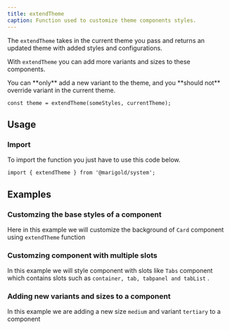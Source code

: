 ```yaml
---
title: extendTheme
caption: Function used to customize theme components styles.
---
```


The `extendTheme` takes in the current theme you pass and returns an updated theme with added styles and configurations.

With `extendTheme` you can add more variants and sizes to these components.

<Message messageTitle="Adding new variant" variant="warning">
  You can **only** add a new variant to the theme, and you **should not**
  override variant in the current theme.
</Message>

```tsx
const theme = extendTheme(someStyles, currentTheme);
```

## Usage

### Import

To import the function you just have to use this code below.

```tsx
import { extendTheme } from '@marigold/system';
```

## Examples

### Customzing the base styles of a component

Here in this example we will customize the background of `Card` component using `extendTheme` function

<ComponentDemo file="./card-bg.demo.tsx" />

### Customzing component with multiple slots

In this example we will style component with slots like `Tabs` component which contains slots such as `container, tab, tabpanel and tabList` .

<ComponentDemo file="./tabs-slots.demo.tsx" />

### Adding new variants and sizes to a component

In this example we are adding a new size `medium` and variant `tertiary` to a component

<ComponentDemo file="./button-variant.demo.tsx" />
